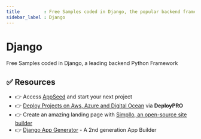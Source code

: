 ```yaml
---
title         : Free Samples coded in Django, the popular backend framework
sidebar_label : Django
---
```


# Django


<SubHeading>Free Samples coded in Django, a leading backend Python Framework</SubHeading>

<DocCardList />

## ✅ Resources 

- 👉 Access [AppSeed](https://appseed.us/) and start your next project
- 👉 [Deploy Projects on Aws, Azure and Digital Ocean](https://www.docs.deploypro.dev/) via **DeployPRO**
- 👉 Create an amazing landing page with [Simpllo, an open-source site builder](https://www.simpllo.com/)
- 👉 [Django App Generator](https://app-generator.dev/django/) - A 2nd generation App Builder
